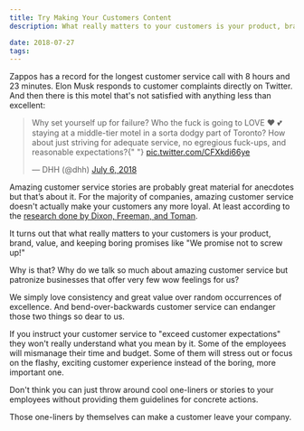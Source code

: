 ```yaml
---
title: Try Making Your Customers Content
description: What really matters to your customers is your product, brand, value, and keeping boring promises like "We promise not to screw up!"

date: 2018-07-27
tags:
---
```


Zappos has a record for the longest customer service call with 8 hours and 23 minutes. Elon Musk responds to customer complaints directly on Twitter. And then there is this motel that's not satisfied with anything less than excellent:

<blockquote class="twitter-tweet" data-lang="en">
  <p lang="en" dir="ltr">
    Why set yourself up for failure? Who the fuck is going to LOVE ❤️ 💕 staying
    at a middle-tier motel in a sorta dodgy part of Toronto? How about just
    striving for adequate service, no egregious fuck-ups, and reasonable
    expectations?{" "}
    <a href="https://t.co/CFXkdi66ye">pic.twitter.com/CFXkdi66ye</a>
  </p>
  &mdash; DHH (@dhh) <a href="https://twitter.com/dhh/status/1015194867293671429?ref_src=twsrc%5Etfw">July 6, 2018</a>
</blockquote>
<script
  async
  src="https://platform.twitter.com/widgets.js"
  charset="utf-8"
></script>

Amazing customer service stories are probably great material for anecdotes but that’s about it. For the majority of companies, amazing customer service doesn't actually make your customers any more loyal. At least according to the [research done by Dixon, Freeman, and Toman](https://hbr.org/2010/07/stop-trying-to-delight-your-customers).

It turns out that what really matters to your customers is your product, brand, value, and keeping boring promises like "We promise not to screw up!"

Why is that? Why do we talk so much about amazing customer service but patronize businesses that offer very few wow feelings for us?

We simply love consistency and great value over random occurrences of excellence. And bend-over-backwards customer service can endanger those two things so dear to us.

If you instruct your customer service to "exceed customer expectations" they won't really understand what you mean by it. Some of the employees will mismanage their time and budget. Some of them will stress out or focus on the flashy, exciting customer experience instead of the boring, more important one.

Don't think you can just throw around cool one-liners or stories to your employees without providing them guidelines for concrete actions.

Those one-liners by themselves can make a customer leave your company.

